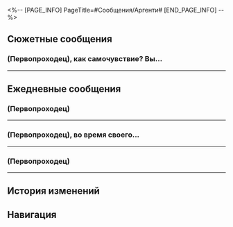 <%-- [PAGE_INFO]
PageTitle=#Сообщения/Аргенти#
[END_PAGE_INFO] --%>
{{Сообщение Инфобокс
|id          = 1302
|Изображение = Персонаж Аргенти Иконка.png
|Тип         = Персонаж
|Отправитель = Аргенти
|Описание    = Розе приношу клятву
|Фракция     = Рыцари Красоты
}}

==Сюжетные сообщения==
===(Первопроходец), как самочувствие? Вы...===
{{Сообщения
|условие_получения = 
|текст =
:'''Аргенти:''' (Первопроходец), как самочувствие? Вы добрались до Мыльнотопии?
:{Выбор} Всё хорошо!
::'''(Первопроходец):''' Всё хорошо. Экспресс благополучно прибыл на станцию!
:{Выбор} Да как-то не очень...
::'''(Первопроходец):''' Пока не {{MC|ж=восстановилась|м=восстановился}}... но экспресс уже благополучно прибыл на станцию!
:'''(Первопроходец):''' Вместе с рабочими Мыльнотопии мы начистили экспресс внутри и снаружи...
:'''Аргенти:''' Отлично.
:'''Аргенти:''' (Первопроходец), я сомневался, стоит ли кое-что тебе рассказывать.
:'''Аргенти:''' Не уверен, обратили ли вы внимание, но...
:'''Аргенти:''' На экспрессе всё же находится четвёртый жук.
:{Выбор} А? Четвёртый?
:'''(Первопроходец):''' Я и подумать не {{MC|ж=могла|м=мог}}, что такое возможно!
:'''Аргенти:''' Прячется в доспехах Веллита. Совсем малыш, но именно он и есть тот самый владыка, о котором шла речь.
:'''Аргенти:''' А вот гигантский жаложук в иерархии первый с конца.
:{Выбор} Значит, владыка - не гигантский жаложук.
::'''(Первопроходец):''' И владыка настолько маленький, что помещается в доспехи Веллита.
::'''(Первопроходец):''' Похоже, у него ко всему прочему тот ещё норов.
:{Выбор} Чего? На каком, говоришь, он месте?
::'''(Первопроходец):''' Так тот здоровяк - младший брат, оказывается...
::'''(Первопроходец):''' Я {{MC|ж=думала|м=думал}}, что это и был владыка.
::'''(Первопроходец):''' Наверное, он тоже выглядит устрашающе.
:'''Аргенти:''' Когда я нашёл Веллита, он сказал, что видел себя за штурвалом «Света клином».
:'''Аргенти:''' Я помог ему одолеть главного жаложука, однако после того, как иллюзия рассеялась, он выглядел немного потерянным.
:{Выбор} Он всё ещё одержим!
::'''(Первопроходец):''' Как когда ты видишь что-то красивое.
::'''(Первопроходец):''' И всё же он говорит, что не одержим, а к иллюзиям у него иммунитет.
:{Выбор} Он ведь больше не хотел быть пилотом.
::'''(Первопроходец):''' Вдруг вспомнилось, как он упоминал о мечте стать пилотом.
::'''(Первопроходец):''' И всё же он говорит, что не одержим, а к иллюзиям у него иммунитет.
:'''(Первопроходец):''' Подозреваю, что ты незаметно повлиял на него...
:'''Аргенти:''' Он несколько дней размышлял, но по какой-то причине решил отказаться от идеи распространять Красоту за валюту... Вместо этого он, кажется, решил стать пилотом, и я поддержал его.
:'''Аргенти:''' Но я всё ещё не понимаю, в чём причина галлюцинации, (Первопроходец)...
:'''Аргенти:''' По-твоему, в конце они все увидели один и тот же фейерверк из-за пыльцы с крылышек насекомых... Но почему?
:'''(Первопроходец):''' Ох, все мечтают вернуться к звёздам. Мысли об этом просто сводят с ума.
:'''(Первопроходец):''' Для других это выглядело восхвалением твоих заслуг, Аргенти!
}}
----

==Ежедневные сообщения==
===(Первопроходец)===
{{Сообщения
|условие_получения = 
|текст=
:'''Аргенти:''' (Первопроходец)
:'''Аргенти:''' Знаю, что люди любят комплименты.
:'''Аргенти:''' Вот почему я запустил подкаст с ежедневными комплиментами.
:'''Аргенти:''' Хочешь послушать?
:{Выбор} Конечно!
::'''(Первопроходец):''' Конечно!
::{Выбор} Осыпь комплиментами мою душу!
:::'''(Первопроходец):''' Осыпь комплиментами мою душу!
:::'''Аргенти:''' (Первопроходец)
:::'''Аргенти:''' Ты сияешь так же ярко, как вселенная, а твоё благородство подобно звёздам на бескрайнем ночном небе.
:::'''Аргенти:''' Никто во всём мире с тобою не сравнится.
::{Выбор} Восхвали мой благородный лик!
:::'''(Первопроходец):''' Восхвали мой благородный лик!
:::'''Аргенти:''' (Первопроходец)
:::'''Аргенти:''' Ты {{MC|ж=подобна|м=подобен}} первозданному и нежному цветку, что распускается по весне на заснеженных равнинах.
:::'''Аргенти:''' И когда снег тает, от такого великолепия невозможно оторвать глаз.
::{Выбор} Давай, захвали меня полностью!
:::'''(Первопроходец):''' Давай, захвали меня полностью!
:::'''Аргенти:''' (Первопроходец)
:::'''Аргенти:''' Ты {{MC|ж=подобна|м=подобен}} первозданному и нежному цветку, что распускается по весне на заснеженных равнинах.
:::'''Аргенти:''' И когда снег тает, от такого великолепия невозможно оторвать глаз.
:::'''Аргенти:''' Ты сияешь так же ярко, как вселенная, а твоё благородство подобно звёздам на бескрайнем ночном небе.
:::'''Аргенти:''' Никто во всём мире с тобою не сравнится.
::'''Аргенти:''' Я хочу купаться в лучах твоей красоты.
::{Выбор} Прекрати! Я начинаю краснеть!
:::'''(Первопроходец):''' Ладно-ладно, прекрати! Я начинаю краснеть...
:::'''Аргенти:''' Ничего, скоро привыкнешь. (Первопроходец), впредь заглядывай ко мне почаще, и я с радостью осыплю тебя комплиментами.
:::'''Аргенти:''' Потому что приятные слова вдохновляют и греют душу.
::{Выбор} И это всё? У меня лучше выйдет.
:::'''(Первопроходец):''' И это всё? У меня лучше выйдет.
:::{Выбор} О достопочтенный и великий...
:::'''(Первопроходец):''' Пред взором моим необыкновенная душа.
:::'''(Первопроходец):''' О достопочтенный и великий Аргенти!
:::'''(Первопроходец):''' Твоё сердце подобно бескрайнему ночному небу, такому тёмному и непостижимому.
:::'''(Первопроходец):''' В тебе таятся невиданные мужество, упорство, достоинство, потенциал, способности и умение радоваться жизни.
:::'''(Первопроходец):''' Так держать!! Ты классный!
:::'''Аргенти:''' Спасибо, (Первопроходец).
:::'''Аргенти:''' Если позволишь, я продолжу восхвалять тебя.
:;(All choices lead to the following options)
::{Выбор} [[Файл:Пом-Пом Стикер 26.png|80px]]
:::'''(Первопроходец):''' [[Файл:Пом-Пом Стикер 26.png|80px]]
::{Выбор} [[File:Sticker PPG 07 Pom-Pom 06.png|80px]]
:::'''(Первопроходец):''' [[File:Sticker PPG 07 Pom-Pom 06.png|80px]]
::{Выбор} [[Файл:Пом-Пом Стикер 22.png|80px]]
:::'''(Первопроходец):''' [[Файл:Пом-Пом Стикер 22.png|80px]]
:{Выбор} Нет! Спасибо, не нужно!
::'''(Первопроходец):''' Нет! Спасибо, не нужно!
::'''Аргенти:''' Точно?
::'''Аргенти:''' Ничего себе... Даже комплименты отвергает. Воистину благородная душа!
::'''Аргенти:''' (Первопроходец), тебе удалось меня впечатлить.
::{Выбор} ...Спасибо!
::'''(Первопроходец):''' ...Спасибо!
::'''Аргенти:''' Не за что. Клянусь, все мои слова шли от чистого сердца.
}}
----

===(Первопроходец), во время своего...===
{{Сообщения
|условие_получения = 
|текст=
:'''Аргенти:''' (Первопроходец), во время своего путешествия я поучаствовал в космической гонке.
:{Выбор} Что это такое?
::'''(Первопроходец):''' Что это такое?
:{Выбор} Похоже, ты рад.
::'''(Первопроходец):''' Это повод для радости?
:'''Аргенти:''' Это сложнейшая гонка во всей вселенной.
:'''Аргенти:''' Вот почему я ежегодно улучшаю двигатель «Света клином».
:'''Аргенти:''' В этой гонке могут принять участие любые суда, корабли и шаттлы.
:'''Аргенти:''' Если хотите, я помогу Звёздному экспрессу присоединиться к гонке.
:'''Аргенти:''' Однако во время гонки можно иногда попасть в пыльную бурю.
:'''Аргенти:''' Эти бури приносят звёздный мусор, который налипает на «Свет клином». Этот мусор сияет так ярко, что у меня рука не поднимается его убрать.
:{Выбор} Пом-Пом как-то о таком упоминала.
::'''(Первопроходец):''' О, точно. Пом-Пом тоже как-то раз о таком упоминала.
::'''(Первопроходец):''' Экспресс попадал в пыльную бурю.
::'''Аргенти:''' Эта материя потом светится на доспехах.
::'''Аргенти:''' А если налипнет на шерсть Пом-Пом, её будет очень сложно вычесать.
::{Выбор} Сверкающая Пом-Пом!
::'''(Первопроходец):''' Могу себе представить.
::'''(Первопроходец):''' Сверкающая Пом-Пом!
:{Выбор} Вот бы посмотреть, как гоняет Пом-Пом.
::'''(Первопроходец):''' Вот бы посмотреть, как Пом-Пом гоняет на Звёздном экспрессе.
::'''Аргенти:''' Уверен, что Звёздный экспресс произведёт на всех неизгладимое впечатление.
::'''Аргенти:''' Очень жду возможности с тобой посоревноваться.
:'''Аргенти:''' Извини, пора закругляться с разговорами. Мне нужно вернуться к чистке «Света клином».
:'''Аргенти:''' Когда представится возможность, я приглашу тебя и экипаж Звёздного экспресса поучаствовать в гонках.
:'''Аргенти:''' [[File:Sticker PPG 07 Pom-Pom 01.png|80px]]
}}
----

===(Первопроходец)===
{{Сообщения
|условие_получения = 
|текст=
:'''Аргенти:''' (Первопроходец)
:'''Аргенти:''' Затрудняюсь с выбором ужина.
:'''Аргенти:''' Возможно, это очень дерзко с моей стороны, но я бы хотел узнать, какую еду ты любишь.
:'''Аргенти:''' (Первопроходец), что тебе больше нравится? Мягкий хлеб, хрустящий хлеб или хлеб с маслом?
:{Выбор} Мягкий хлеб.
::'''(Первопроходец):''' Пышный мягкий сладковатый хлеб звучит превосходно...
::'''Аргенти:''' И правда отличный выбор.
:{Выбор} Хрустящий хлеб.
::'''(Первопроходец):''' Я думаю, тебе понравится хрустящий хлеб.
::'''Аргенти:''' Какое совпадение. Как раз его-то я и люблю больше всего.
:{Выбор} Хлеб с маслом.
::'''(Первопроходец):''' Может, хлеб с маслом? Мне кажется, ты не пробовал такое ещё.
::'''Аргенти:''' Хм-м, звучит любопытно. Может, так я и сделаю.
:'''Аргенти:''' Я так усердно совершенствуюсь и много путешествую, что мне редко удаётся попробовать что-то, кроме хрустящего хлеба.
:'''Аргенти:''' Но мне, конечно же, нравится его простой, слегка горьковатый вкус, и как он хрустит во рту.
:'''Аргенти:''' Словно безмятежность, что открывается сейчас передо мной из окна.
:'''Аргенти:''' Сегодня я всё же снова отведаю хрустящего хлеба.
:'''Аргенти:''' Посоветуешь, с чем его можно съесть?
:{Выбор} Молоко.
::'''(Первопроходец):''' К нему хорошо подойдёт молоко.
:{Выбор} Колбаса.
::'''(Первопроходец):''' Попробуй с чем-нибудь солёненьким. С колбасой, например.
:{Выбор} Хлеб.
::'''(Первопроходец):''' Что лучше всего подходит к хрустящему хлебу?
::'''(Первопроходец):''' Конечно, другой вид хлеба.
:'''Аргенти:''' Отлично. Благодарю от всей души.
}}
----

==История изменений==
{{История изменений|2.7}}

==Навигация==
{{Сообщения Навбокс}}